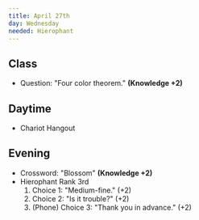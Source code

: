 ```yaml
---
title: April 27th
day: Wednesday
needed: Hierophant
---
```


## Class
- Question: "Four color theorem." **(Knowledge +2)**

## Daytime
- Chariot Hangout

## Evening
- Crossword: "Blossom" **(Knowledge +2)**
- Hierophant Rank 3rd
    1. Choice 1: "Medium-fine." (+2)
    1. Choice 2: "Is it trouble?" (+2)
    1. (Phone) Choice 3: "Thank you in advance." (+2)
